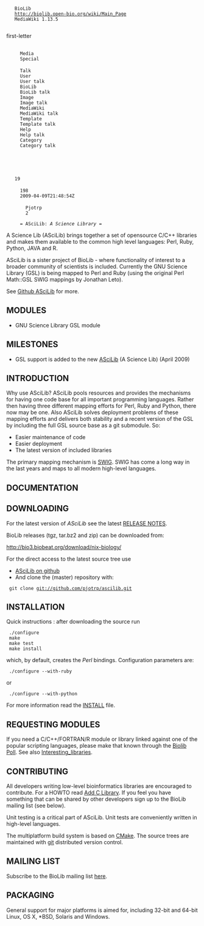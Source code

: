 <mediawiki xmlns="http://www.mediawiki.org/xml/export-0.3/" xmlns:xsi="http://www.w3.org/2001/XMLSchema-instance" xsi:schemaLocation="http://www.mediawiki.org/xml/export-0.3/ http://www.mediawiki.org/xml/export-0.3.xsd" version="0.3" xml:lang="en">
  <siteinfo>
    <sitename>BioLib</sitename>
    <base>http://biolib.open-bio.org/wiki/Main_Page</base>
    <generator>MediaWiki 1.13.5</generator>
    <case>first-letter</case>
      <namespaces>
      <namespace key="-2">Media</namespace>
      <namespace key="-1">Special</namespace>
      <namespace key="0" />
      <namespace key="1">Talk</namespace>
      <namespace key="2">User</namespace>
      <namespace key="3">User talk</namespace>
      <namespace key="4">BioLib</namespace>
      <namespace key="5">BioLib talk</namespace>
      <namespace key="6">Image</namespace>
      <namespace key="7">Image talk</namespace>
      <namespace key="8">MediaWiki</namespace>
      <namespace key="9">MediaWiki talk</namespace>
      <namespace key="10">Template</namespace>
      <namespace key="11">Template talk</namespace>
      <namespace key="12">Help</namespace>
      <namespace key="13">Help talk</namespace>
      <namespace key="14">Category</namespace>
      <namespace key="15">Category talk</namespace>
    </namespaces>
  </siteinfo>
  <page>
    <title>ASciLib</title>
    <id>19</id>
    <revision>
      <id>198</id>
      <timestamp>2009-04-09T21:48:54Z</timestamp>
      <contributor>
        <username>Pjotrp</username>
        <id>2</id>
      </contributor>
      <text xml:space="preserve">= ASciLib: ''A Science Library'' =

A Science Lib (ASciLib) brings together a set of opensource C/C++ libraries and makes them available to the common high level languages: Perl, Ruby, Python, JAVA and R.

ASciLib is a sister project of BioLib - where functionality of interest to a broader community of scientists is included. Currently the GNU Science Library (GSL) is being mapped to Perl and Ruby (using the original Perl Math::GSL SWIG mappings by Jonathan Leto).

See [http://github.com/pjotrp/ascilib/ Github ASciLib] for more.

== MODULES ==

* GNU Science Library GSL module

== MILESTONES ==

* GSL support is added to the new [[ASciLib]] (A Science Lib) (April 2009)

== INTRODUCTION ==

Why use ASciLib? ASciLib pools resources and provides the mechanisms for having one code
base for all important programming languages. Rather then having three different mapping efforts for Perl, Ruby and Python, there now may be one. Also ASciLib solves deployment problems of these mapping efforts and delivers both stability and a recent version of the GSL by including the full GSL source base as a git submodule. So:

* Easier maintenance of code
* Easier deployment
* The latest version of included libraries

The primary mapping mechanism is [[SWIG]]. SWIG has come a long way in the last years and maps to all modern high-level languages.

== DOCUMENTATION ==

== DOWNLOADING ==

For the latest version of ''ASciLib'' see the latest [http://github.com/pjotrp/ascilib/tree/master%2Fdoc%2FRELEASE_NOTES.txt?raw=true RELEASE NOTES].

BioLib releases (tgz, tar.bz2 and zip) can be downloaded from:

http://bio3.biobeat.org/download/nix-biology/

For the direct access to the latest source tree use

* [http://github.com/pjotrp/ascilib/tree/master ASciLib on github]
* And clone the (master) repository with:

  git clone git://github.com/pjotrp/ascilib.git 

== INSTALLATION ==

Quick instructions : after downloading the source run

  ./configure
  make
  make test
  make install

which, by default, creates the ''Perl'' bindings. Configuration parameters are:

  ./configure --with-ruby

or

  ./configure --with-python

For more information read the [http://github.com/pjotrp/ascilib/tree/master/INSTALL INSTALL] file.

== REQUESTING MODULES ==

If you need a C/C++/FORTRAN/R module or library linked against one of the popular scripting languages, please make that known through the [[Biolib Poll]]. See also [[Interesting_libraries]].

== CONTRIBUTING ==

All developers writing low-level bioinformatics libraries are
encouraged to contribute. For a HOWTO read [[Add C Library]]. If you feel you have something that can be
shared by other developers sign up to the BioLib mailing list (see below).

Unit testing is a critical part of ASciLib. Unit tests are conveniently
written in high-level languages.

The multiplatform build system is based on [[CMake]]. The source trees are
maintained with [http://git.or.cz/ git] distributed version control.

== MAILING LIST ==

Subscribe to the BioLib mailing list [http://lists.open-bio.org/mailman/listinfo/biolib-dev here].

== PACKAGING ==

General support for major platforms is aimed for, including 32-bit and 64-bit Linux, OS X, *BSD, Solaris and Windows.</text>
    </revision>
  </page>
</mediawiki>
